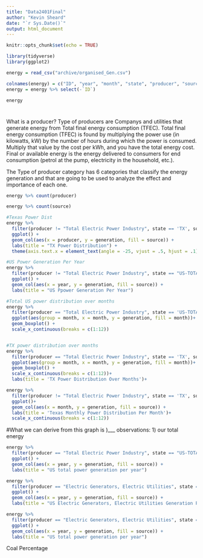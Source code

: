 ```yaml
---
title: "Data2401Final"
author: "Kevin Sheard"
date: "`r Sys.Date()`"
output: html_document
---
```


```r
knitr::opts_chunk$set(echo = TRUE)
```


```r
library(tidyverse)
library(ggplot2)
```

```r
energy = read_csv("archive/organised_Gen.csv")
```


```r
colnames(energy) = c("ID", "year", "month", "state", "producer", "source", "generation")
energy = energy %>% select(-`ID`)

energy
```

#
What is a producer? Type of producers are Companys and utilities that generate energy from Total final energy consumption (TFEC). Total final energy consumption (TFEC) is found by multiplying the power use (in kilowatts, kW) by the number of hours during which the power is consumed. Multiply that value by the cost per kWh, and you have the total energy cost. Final or available energy is the energy delivered to consumers for end consumption (petrol at the pump, electricity in the household, etc.).

The Type of producer category has 6 categories that classify the energy generation and that are going to be used to analyze the effect and importance of each one.  

```r
energy %>% count(producer)

energy %>% count(source)

#Texas Power Dist
energy %>% 
  filter(producer != "Total Electric Power Industry", state == 'TX', source != 'Total') %>%
  ggplot() + 
  geom_col(aes(x = producer, y = generation, fill = source)) +
  labs(title = "TX Power Distribution") +
  theme(axis.text.x = element_text(angle = -25, vjust = .5, hjust = .1))

#US Power Generation Per Year
energy %>% 
  filter(producer != "Total Electric Power Industry", state == "US-TOTAL", source != 'Total', year <= 2021) %>% 
  ggplot() + 
  geom_col(aes(x = year, y = generation, fill = source)) +
  labs(title = "US Ppower Generation Per Year")

#Total US power distribution over months
energy %>% 
  filter(producer == "Total Electric Power Industry", state == 'US-TOTAL', source == 'Total') %>% 
  ggplot(aes(group = month, x = month, y = generation, fill = month))+
  geom_boxplot() +
  scale_x_continuous(breaks = c(1:12))


#TX power distribution over months
energy %>% 
  filter(producer == "Total Electric Power Industry", state == 'TX', source == 'Total') %>% 
  ggplot(aes(group = month, x = month, y = generation, fill = month))+
  geom_boxplot() +
  scale_x_continuous(breaks = c(1:12))+
  labs(title = 'TX Power Distribution Over Months')+

energy %>% 
  filter(producer != "Total Electric Power Industry", state == 'TX', source != 'Total') %>% 
  ggplot()+
  geom_col(aes(x = month, y = generation, fill = source)) +
  labs(title = 'Texas Monthly Power Distribution Per Month')+
  scale_x_continuous(breaks = c(1:12))
```
#What we can derive from this graph is )___ observations: 1) our total energy 
```r
energy %>% 
  filter(producer == "Total Electric Power Industry", state == "US-TOTAL") %>% 
  ggplot() + 
  geom_col(aes(x = year, y = generation, fill = source)) +
  labs(title = "US total power generation per year")

energy %>% 
  filter(producer == "Electric Generators, Electric Utilities", state == "US-TOTAL", year <=2021) %>% 
  ggplot() + 
  geom_col(aes(x = year, y = generation, fill = source)) +
  labs(title = "US Electric Generators, Electric Utilities Generation Per Year")
```

```r
energy %>% 
  filter(producer == "Electric Generators, Electric Utilities", state == "US-TOTAL") %>% 
  ggplot() + 
  geom_col(aes(x = year, y = generation, fill = source)) +
  labs(title = "US total power generation per year")
```

Coal Percentage
```r

```


